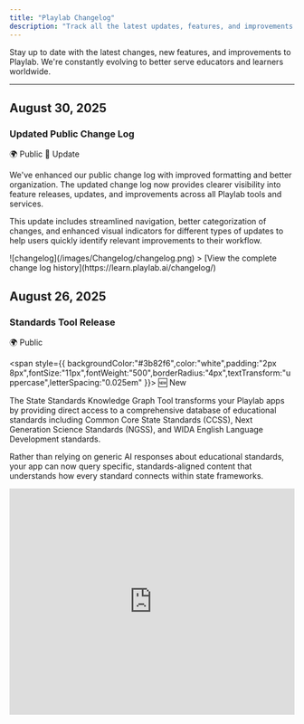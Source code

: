 ```yaml
---
title: "Playlab Changelog"
description: "Track all the latest updates, features, and improvements to Playlab"
---
```


Stay up to date with the latest changes, new features, and improvements to Playlab. We're constantly evolving to better serve educators and learners worldwide.

---
## August 30, 2025

### Updated Public Change Log

<div style={{ display:"inline-flex",gap:"6px",marginBottom:"12px",flexWrap:"wrap" }}>
<span style={{ backgroundColor:"#10b981",color:"white",padding:"2px 8px",fontSize:"11px",fontWeight:"500",borderRadius:"4px",textTransform:"uppercase",letterSpacing:"0.025em" }}>
🌍 Public
</span>
<span style={{ backgroundColor:"#f59e0b",color:"white",padding:"2px 8px",fontSize:"11px",fontWeight:"500",borderRadius:"4px",textTransform:"uppercase",letterSpacing:"0.025em" }}>
🔄 Update
</span>
</div>

We've enhanced our public change log with improved formatting and better organization. The updated change log now provides clearer visibility into feature releases, updates, and improvements across all Playlab tools and services.

This update includes streamlined navigation, better categorization of changes, and enhanced visual indicators for different types of updates to help users quickly identify relevant improvements to their workflow.

<Frame>
  ![changelog](/images/Changelog/changelog.png)
</Frame>
> [View the complete change log history](https://learn.playlab.ai/changelog/)

## August 26, 2025

### Standards Tool Release

<div style={{ display:"inline-flex",gap:"6px",marginBottom:"12px",flexWrap:"wrap" }}>
<span style={{ backgroundColor:"#10b981",color:"white",padding:"2px 8px",fontSize:"11px",fontWeight:"500",borderRadius:"4px",textTransform:"uppercase",letterSpacing:"0.025em" }}>
🌍 Public

</span>

<span style={{ backgroundColor:"#3b82f6",color:"white",padding:"2px 8px",fontSize:"11px",fontWeight:"500",borderRadius:"4px",textTransform:"uppercase",letterSpacing:"0.025em" }}>
🆕 New

</span>

</div>

The State Standards Knowledge Graph Tool transforms your Playlab apps by providing direct access to a comprehensive database of educational standards including Common Core State Standards (CCSS), Next Generation Science Standards (NGSS), and WIDA English Language Development standards.

Rather than relying on generic AI responses about educational standards, your app can now query specific, standards-aligned content that understands how every standard connects within state frameworks.

<iframe src="https://www.loom.com/embed/f417dc227e054c0bb5c3d525400b3296?sid=6c8afce3-573a-42c3-9b63-9d6fe27aeb09" width="100%" height="400" frameBorder="0" allowFullScreen />

> [Learn more about how to better leverage Standards by using the new Standard MCP Tools](https://learn.playlab.ai/features/MCP%20Standards/)

### IM Knowledge Graph Tool Update

<div style={{ display:"inline-flex",gap:"6px",marginBottom:"12px",flexWrap:"wrap" }}>
<span style={{ backgroundColor:"#10b981",color:"white",padding:"2px 8px",fontSize:"11px",fontWeight:"500",borderRadius:"4px",textTransform:"uppercase",letterSpacing:"0.025em" }}>
🌍 Public

</span>

<span style={{ backgroundColor:"#f59e0b",color:"white",padding:"2px 8px",fontSize:"11px",fontWeight:"500",borderRadius:"4px",textTransform:"uppercase",letterSpacing:"0.025em" }}>
🔄 Update

</span>

</div>

The Illustrative Mathematics Knowledge Graph tool has been updated to be more reliable, especially when fetching cooldowns for lessons, and is now available to all users.

> [Learn more about the IM Knowledge Graph Tool](https://learn.playlab.ai/features/MCP%20IMKG/)

---

## August 24, 2025

### Organization-Level References

<div style={{ display:"inline-flex",gap:"6px",marginBottom:"12px",flexWrap:"wrap" }}>
<span style={{ backgroundColor:"#7c3aed",color:"white",padding:"2px 8px",fontSize:"11px",fontWeight:"500",borderRadius:"4px",textTransform:"uppercase",letterSpacing:"0.025em" }}>
🏢 Enterprise

</span>

<span style={{ backgroundColor:"#3b82f6",color:"white",padding:"2px 8px",fontSize:"11px",fontWeight:"500",borderRadius:"4px",textTransform:"uppercase",letterSpacing:"0.025em" }}>
🆕 New

</span>

</div>

Organization-level references are now live. Similar to current workspace-level references, users can upload a reference via the reference library by selecting the Organization name. The reference will be immediately made available to all apps in that organization.

<Frame>
  <iframe src="https://drive.google.com/file/d/16PLS0VYYngHJ72CJ5Lt0pYypOK0xCyfY/preview" frameborder="0" webkitallowfullscreen mozallowfullscreen allowfullscreen style={{ width:"100%",height:"400px" }} />

  How to leverage Organizational References
</Frame>

> [Learn more about Organizational References](https://learn.playlab.ai/features/Organizational%20References)

---

## August 23, 2025

### Blog Link Addition

<div style={{ display:"inline-flex",gap:"6px",marginBottom:"12px",flexWrap:"wrap" }}>
<span style={{ backgroundColor:"#10b981",color:"white",padding:"2px 8px",fontSize:"11px",fontWeight:"500",borderRadius:"4px",textTransform:"uppercase",letterSpacing:"0.025em" }}>
🌍 Public

</span>

<span style={{ backgroundColor:"#3b82f6",color:"white",padding:"2px 8px",fontSize:"11px",fontWeight:"500",borderRadius:"4px",textTransform:"uppercase",letterSpacing:"0.025em" }}>
🆕 New

</span>

</div>

Added a link to the Playlab Blog in the desktop top navigation for easier access to company updates and resources.

<Frame>
  ![](/images/Changelog/blogbutton.png)
</Frame>

<Frame>
  
</Frame>

---

## August 22, 2025

### Canvas LTI Integration Improvements

<div style={{ display:"inline-flex",gap:"6px",marginBottom:"12px",flexWrap:"wrap" }}>
<span style={{ backgroundColor:"#7c3aed",color:"white",padding:"2px 8px",fontSize:"11px",fontWeight:"500",borderRadius:"4px",textTransform:"uppercase",letterSpacing:"0.025em" }}>
🏢 Enterprise

</span>

<span style={{ backgroundColor:"#f59e0b",color:"white",padding:"2px 8px",fontSize:"11px",fontWeight:"500",borderRadius:"4px",textTransform:"uppercase",letterSpacing:"0.025em" }}>
🔄 Update

</span>

</div>

Updated Canvas-provisioned users to land on their organization's apps page by default. Additionally, Canvas-provisioned users are now unable to create workspaces or apps by default, per institutional requirements.

### Moderation System Enhancement

<div style={{ display:"inline-flex",gap:"6px",marginBottom:"12px",flexWrap:"wrap" }}>
<span style={{ backgroundColor:"#10b981",color:"white",padding:"2px 8px",fontSize:"11px",fontWeight:"500",borderRadius:"4px",textTransform:"uppercase",letterSpacing:"0.025em" }}>
🌍 Public

</span>

<span style={{ backgroundColor:"#f59e0b",color:"white",padding:"2px 8px",fontSize:"11px",fontWeight:"500",borderRadius:"4px",textTransform:"uppercase",letterSpacing:"0.025em" }}>
🔄 Update

</span>

</div>

Switched the moderation system to use a custom Llama-4 Scout model based on analysis of weeks of usage data for improved accuracy and performance.

### Google Drive Export Tool Improvements

<div style={{ display:"inline-flex",gap:"6px",marginBottom:"12px",flexWrap:"wrap" }}>
<span style={{ backgroundColor:"#10b981",color:"white",padding:"2px 8px",fontSize:"11px",fontWeight:"500",borderRadius:"4px",textTransform:"uppercase",letterSpacing:"0.025em" }}>
🌍 Public

</span>

<span style={{ backgroundColor:"#f59e0b",color:"white",padding:"2px 8px",fontSize:"11px",fontWeight:"500",borderRadius:"4px",textTransform:"uppercase",letterSpacing:"0.025em" }}>
🔄 Update

</span>

</div>

Made various improvements to the Google Drive export tool in preparation for public release, including major UX enhancements.

> [Export to Google Drive demo app](https://placeholder-demo-link.com)

---

## August 21, 2025

### Move Apps to Workspace Feature

<div style={{ display:"inline-flex",gap:"6px",marginBottom:"12px",flexWrap:"wrap" }}>
<span style={{ backgroundColor:"#10b981",color:"white",padding:"2px 8px",fontSize:"11px",fontWeight:"500",borderRadius:"4px",textTransform:"uppercase",letterSpacing:"0.025em" }}>
🌍 Public

</span>

<span style={{ backgroundColor:"#3b82f6",color:"white",padding:"2px 8px",fontSize:"11px",fontWeight:"500",borderRadius:"4px",textTransform:"uppercase",letterSpacing:"0.025em" }}>
🆕 New

</span>

</div>

Moving apps to workspace allows you to transfer apps you’ve created from one workspace to another within your organization. This feature helps you reorganize your projects without the need to remix or duplicate apps when your workspace needs change.
This is particularly useful when you initially create an app in one workspace but later decide it would be better suited in a different workspace, or when you need to transfer personal projects to team workspaces.

<iframe src="https://www.loom.com/embed/171a27ee360842d7a25ae75bc021395a?sid=4ef5361e-2417-4536-99c3-e8c0ea8ce891" width="100%" height="400" frameBorder="0" allowFullScreen />

> [Learn how to move apps to different workspaces](https://learn.playlab.ai/features/Move%20Apps%20to%20Workspace)

---

## August 20, 2025

### MCP RAG Tools Release

<div style={{ display:"inline-flex",gap:"6px",marginBottom:"12px",flexWrap:"wrap" }}>
<span style={{ backgroundColor:"#10b981",color:"white",padding:"2px 8px",fontSize:"11px",fontWeight:"500",borderRadius:"4px",textTransform:"uppercase",letterSpacing:"0.025em" }}>
🌍 Public

</span>

<span style={{ backgroundColor:"#3b82f6",color:"white",padding:"2px 8px",fontSize:"11px",fontWeight:"500",borderRadius:"4px",textTransform:"uppercase",letterSpacing:"0.025em" }}>
🆕 New

</span>

</div>

The MCP RAG tool is now available to everybody to use. The Reference Search Tool transforms how your Playlab apps access and utilize uploaded reference materials. Instead of relying on the traditional reference system that finds only the 10 most similar snippets, this MCP-powered tool provides intelligent search capabilities that can navigate through your documents like an expert would, finding specific information with greater precision and context awareness.
Think of it like having a knowledgeable research assistant who knows exactly where to look in your filing cabinet. Rather than randomly pulling out the first 10 files that seem related, this tool can systematically search through your organized materials until it finds exactly what’s needed for the conversation.

<iframe src="https://www.loom.com/embed/55b26f97f2304792ade4cd55fc6639f1?sid=6c8afce3-573a-42c3-9b63-9d6fe27aeb09" width="100%" height="400" frameBorder="0" allowFullScreen />

> [Learn how to use the MCP Referencing Tools](https://learn.playlab.ai/features/MCP%20RAG)

---

## August 19, 2025

### IM MCP Knowledge Graph Tool Updates

<div style={{ display:"inline-flex",gap:"6px",marginBottom:"12px",flexWrap:"wrap" }}>
<span style={{ backgroundColor:"#10b981",color:"white",padding:"2px 8px",fontSize:"11px",fontWeight:"500",borderRadius:"4px",textTransform:"uppercase",letterSpacing:"0.025em" }}>
🌍 Public

</span>

<span style={{ backgroundColor:"#f59e0b",color:"white",padding:"2px 8px",fontSize:"11px",fontWeight:"500",borderRadius:"4px",textTransform:"uppercase",letterSpacing:"0.025em" }}>
🔄 Update

</span>

</div>

Updated the IM MCP Knowledge Graph tool to support additional operations including "get_dependent_units," "get_prerequisites_for_unit," "get_activities_by_routine_and_grade," and "get_standards_for_content." The update also resolves issues with LLM tool argument parsing errors.

---

## August 18, 2025

### Google Drive Integration Features

<div style={{ display:"inline-flex",gap:"6px",marginBottom:"12px",flexWrap:"wrap" }}>
<span style={{ backgroundColor:"#10b981",color:"white",padding:"2px 8px",fontSize:"11px",fontWeight:"500",borderRadius:"4px",textTransform:"uppercase",letterSpacing:"0.025em" }}>
🌍 Public

</span>

<span style={{ backgroundColor:"#3b82f6",color:"white",padding:"2px 8px",fontSize:"11px",fontWeight:"500",borderRadius:"4px",textTransform:"uppercase",letterSpacing:"0.025em" }}>
🆕 New

</span>

</div>

Released Account Connections screen where users can connect external systems such as Google accounts for Google Drive access.

<Frame>
  ![](/images/Changelog/googledriveexport.png)
</Frame>

---

## August 17, 2025

### Additional AI Models

<div style={{ display:"inline-flex",gap:"6px",marginBottom:"12px",flexWrap:"wrap" }}>
<span style={{ backgroundColor:"#10b981",color:"white",padding:"2px 8px",fontSize:"11px",fontWeight:"500",borderRadius:"4px",textTransform:"uppercase",letterSpacing:"0.025em" }}>
🌍 Public

</span>

<span style={{ backgroundColor:"#3b82f6",color:"white",padding:"2px 8px",fontSize:"11px",fontWeight:"500",borderRadius:"4px",textTransform:"uppercase",letterSpacing:"0.025em" }}>
🆕 New

</span>

</div>

The following new open weight LLMs are now available to all users. Playlab is committed to allowing users to increasingly have access to open weight models.

<Card title="New Open Weight Models">
  - **Kimi K2** by Moonshot AI
  - **gpt-oss-120b** (OpenAI's new large open weight model)
  - **gpt-oss-20b** (OpenAI's new medium sized open weight model)
</Card>

### Tool Calling UI Improvements

<div style={{ display:"inline-flex",gap:"6px",marginBottom:"12px",flexWrap:"wrap" }}>
<span style={{ backgroundColor:"#10b981",color:"white",padding:"2px 8px",fontSize:"11px",fontWeight:"500",borderRadius:"4px",textTransform:"uppercase",letterSpacing:"0.025em" }}>
🌍 Public

</span>

<span style={{ backgroundColor:"#f59e0b",color:"white",padding:"2px 8px",fontSize:"11px",fontWeight:"500",borderRadius:"4px",textTransform:"uppercase",letterSpacing:"0.025em" }}>
🔄 Update

</span>

</div>

Improved tool calling UI that no longer displays excessive text for Google Drive exports. LLMs now have additional chances to respond or call another tool after initial tool calls, allowing for more complex tool call chains and better error recovery.

---

## August 16, 2025

### Checkbox Starter Inputs

<div style={{ display:"inline-flex",gap:"6px",marginBottom:"12px",flexWrap:"wrap" }}>
<span style={{ backgroundColor:"#10b981",color:"white",padding:"2px 8px",fontSize:"11px",fontWeight:"500",borderRadius:"4px",textTransform:"uppercase",letterSpacing:"0.025em" }}>
🌍 Public

</span>

<span style={{ backgroundColor:"#3b82f6",color:"white",padding:"2px 8px",fontSize:"11px",fontWeight:"500",borderRadius:"4px",textTransform:"uppercase",letterSpacing:"0.025em" }}>
🆕 New

</span>

</div>

Checkbox starter inputs are now available, expanding the range of input types available for app builders.

<Frame>
  ![](/images/Changelog/checkbox.png)
</Frame>

---

## August 15, 2025

### 2D Math Visualization Tool

<div style={{ display:"inline-flex",gap:"6px",marginBottom:"12px",flexWrap:"wrap" }}>
<span style={{ backgroundColor:"#10b981",color:"white",padding:"2px 8px",fontSize:"11px",fontWeight:"500",borderRadius:"4px",textTransform:"uppercase",letterSpacing:"0.025em" }}>
🌍 Public

</span>

<span style={{ backgroundColor:"#3b82f6",color:"white",padding:"2px 8px",fontSize:"11px",fontWeight:"500",borderRadius:"4px",textTransform:"uppercase",letterSpacing:"0.025em" }}>
🆕 New

</span>

</div>

Released a new math visualization tool for plotting points on a 2D plane, enhancing mathematical learning capabilities.

<Frame>
  ![](/images/Changelog/2dcoordinate.png)

  ![](/images/Changelog/2dcoordinateoutput.png)
</Frame>

### Increased Starter Input Limits

<div style={{ display:"inline-flex",gap:"6px",marginBottom:"12px",flexWrap:"wrap" }}>
<span style={{ backgroundColor:"#10b981",color:"white",padding:"2px 8px",fontSize:"11px",fontWeight:"500",borderRadius:"4px",textTransform:"uppercase",letterSpacing:"0.025em" }}>
🌍 Public

</span>

<span style={{ backgroundColor:"#f59e0b",color:"white",padding:"2px 8px",fontSize:"11px",fontWeight:"500",borderRadius:"4px",textTransform:"uppercase",letterSpacing:"0.025em" }}>
🔄 Update

</span>

</div>

Increased the maximum number of starter inputs per app from 10 to 50, and input labels from 100 to 250 characters to meet real-world usage needs.

### Canvas LTI Implementation

<div style={{ display:"inline-flex",gap:"6px",marginBottom:"12px",flexWrap:"wrap" }}>
<span style={{ backgroundColor:"#7c3aed",color:"white",padding:"2px 8px",fontSize:"11px",fontWeight:"500",borderRadius:"4px",textTransform:"uppercase",letterSpacing:"0.025em" }}>
🏢 Enterprise

</span>

<span style={{ backgroundColor:"#3b82f6",color:"white",padding:"2px 8px",fontSize:"11px",fontWeight:"500",borderRadius:"4px",textTransform:"uppercase",letterSpacing:"0.025em" }}>
🆕 New

</span>

</div>

Implemented Canvas LTI for authentication and provisioning via Rosterstream, with ongoing refinement of permissions and roles assignment.

### GPT 4.1 Tools Support

<div style={{ display:"inline-flex",gap:"6px",marginBottom:"12px",flexWrap:"wrap" }}>
<span style={{ backgroundColor:"#10b981",color:"white",padding:"2px 8px",fontSize:"11px",fontWeight:"500",borderRadius:"4px",textTransform:"uppercase",letterSpacing:"0.025em" }}>
🌍 Public

</span>

<span style={{ backgroundColor:"#f59e0b",color:"white",padding:"2px 8px",fontSize:"11px",fontWeight:"500",borderRadius:"4px",textTransform:"uppercase",letterSpacing:"0.025em" }}>
🔄 Update

</span>

</div>

Updated builder UI to indicate that new GPT 4.1 models support tools functionality.

---

## July 15, 2025

### Major Model Updates

<div style={{ display:"inline-flex",gap:"6px",marginBottom:"12px",flexWrap:"wrap" }}>
<span style={{ backgroundColor:"#10b981",color:"white",padding:"2px 8px",fontSize:"11px",fontWeight:"500",borderRadius:"4px",textTransform:"uppercase",letterSpacing:"0.025em" }}>
🌍 Public

</span>

<span style={{ backgroundColor:"#f59e0b",color:"white",padding:"2px 8px",fontSize:"11px",fontWeight:"500",borderRadius:"4px",textTransform:"uppercase",letterSpacing:"0.025em" }}>
🔄 Update

</span>

</div>

### Model Updates

We're excited to share some updates to our available large language models:

- The default model for new apps is now **Claude Sonnet 4**.
- **GPT-4o** has been updated to the latest version of the model (from the August 2024 version to the **November 2024** version).
  - All apps previously using GPT-4o August will automatically transition to the improved GPT-4o November.
- Claude Sonnet 3.7 Reasoning has been updated to **Claude Sonnet 4 Reasoning.**
  - All apps previously using Sonnet 3.7 Reasoning will automatically transition to the improved Sonnet 4 Reasoning.
- Gemini 2.0 Flash has been updated to **Gemini 2.5 Flash.**
  - All apps previously using Gemini 2.0 Flash will automatically transition to the improved Gemini 2.5 Flash.
- 🆕 Added **Gemini 2.5 Pro.**
- 🆕 Added **GPT 4.1.**
- 🆕 Added **GPT 4.1 Nano.**

These updates are designed to elevate your experience and keep your projects running smoothly with the latest AI advancements.

---

## June 27, 2025

### Model Context Protocol (MCP) - Introducing Tools\!

<div style={{ display:"inline-flex",gap:"6px",marginBottom:"12px",flexWrap:"wrap" }}>
<span style={{ backgroundColor:"#10b981",color:"white",padding:"2px 8px",fontSize:"11px",fontWeight:"500",borderRadius:"4px",textTransform:"uppercase",letterSpacing:"0.025em" }}>
🌍 Public

</span>

<span style={{ backgroundColor:"#3b82f6",color:"white",padding:"2px 8px",fontSize:"11px",fontWeight:"500",borderRadius:"4px",textTransform:"uppercase",letterSpacing:"0.025em" }}>
🆕 New

</span>

</div>

Transform your apps with precise, reliable tools that deliver consistent educational results. New MCP Tools include the Chart Generator Tool for creating bar, line, pie, doughnut, radar, and polar area charts, the Number Line Generator Tool for generating number lines with specified ranges and marked numbers, the Right Triangle Diagram Tool for creating precise right triangle diagrams with exact sides and angles, and the Cylinder Diagram Tool for generating clean 3D cylinder diagrams.

To get started, click the Tools icon in the Playlab builder, select your desired MCP Tools, and customize your app prompts accordingly.

<Frame>
  <iframe src="https://www.loom.com/embed/8fbfb3127a18448181d5eff6465ec809?sid=9d96870e-1eb3-4f8d-b95c-382986fcf74d" frameBorder="0" webkitAllowFullScreen mozAllowFullScreen allowFullScreen style={{ width:"100%",height:"400px" }} />
</Frame>

> [Learn more about MCP Tools](https://learn.playlab.ai/features/MCP%20tools)

---

## June 9, 2025

### Multi-app Remixing

<div style={{ display:"inline-flex",gap:"6px",marginBottom:"12px",flexWrap:"wrap" }}>
<span style={{ backgroundColor:"#10b981",color:"white",padding:"2px 8px",fontSize:"11px",fontWeight:"500",borderRadius:"4px",textTransform:"uppercase",letterSpacing:"0.025em" }}>
🌍 Public

</span>

<span style={{ backgroundColor:"#3b82f6",color:"white",padding:"2px 8px",fontSize:"11px",fontWeight:"500",borderRadius:"4px",textTransform:"uppercase",letterSpacing:"0.025em" }}>
🆕 New

</span>

</div>

Streamline your workflow with the ability to remix up to 10 Playlab apps simultaneously into your workspace. This batch remixing feature saves time when experimenting or building upon multiple apps.

<Frame>
  <img
    height="400"
    src="/images/remixing multiple apps.gif"
    className="border border-gray-300 rounded-md shadow-sm"
  />
</Frame>

> [Learn how to Remix Multiple Apps](https://learn.playlab.ai/features/Remixing%20multiple%20apps)

---

## June 3, 2025

### Model Updates

<div style={{ display:"inline-flex",gap:"6px",marginBottom:"12px",flexWrap:"wrap" }}>
<span style={{ backgroundColor:"#10b981",color:"white",padding:"2px 8px",fontSize:"11px",fontWeight:"500",borderRadius:"4px",textTransform:"uppercase",letterSpacing:"0.025em" }}>
🌍 Public

</span>

<span style={{ backgroundColor:"#f59e0b",color:"white",padding:"2px 8px",fontSize:"11px",fontWeight:"500",borderRadius:"4px",textTransform:"uppercase",letterSpacing:"0.025em" }}>
🔄 Update

</span>

</div>

Deepseek model is now available, allowing you to benefit from this efficient open-source model. Claude Haiku 3.5 has returned and is perfect for concise and impactful text generation. Sonnet 3.5 has been upgraded to 3.7 with automatic transition for existing apps.

---

## April 8, 2025

### New Models

<div style={{ display:"inline-flex",gap:"6px",marginBottom:"12px",flexWrap:"wrap" }}>
<span style={{ backgroundColor:"#10b981",color:"white",padding:"2px 8px",fontSize:"11px",fontWeight:"500",borderRadius:"4px",textTransform:"uppercase",letterSpacing:"0.025em" }}>
🌍 Public

</span>

<span style={{ backgroundColor:"#3b82f6",color:"white",padding:"2px 8px",fontSize:"11px",fontWeight:"500",borderRadius:"4px",textTransform:"uppercase",letterSpacing:"0.025em" }}>
🆕 New

</span>

</div>

Llama 4 Maverick open-weight model is now available. OpenAI o1 has been updated to o3 Mini for improved performance across most benchmarks.

<Frame>
  ![](/images/Changelog/llama4.png)
</Frame>

---

## March 13, 2025

### Richer Starter Inputs

<div style={{ display:"inline-flex",gap:"6px",marginBottom:"12px",flexWrap:"wrap" }}>
<span style={{ backgroundColor:"#10b981",color:"white",padding:"2px 8px",fontSize:"11px",fontWeight:"500",borderRadius:"4px",textTransform:"uppercase",letterSpacing:"0.025em" }}>
🌍 Public

</span>

<span style={{ backgroundColor:"#f59e0b",color:"white",padding:"2px 8px",fontSize:"11px",fontWeight:"500",borderRadius:"4px",textTransform:"uppercase",letterSpacing:"0.025em" }}>
🔄 Update

</span>

</div>

Enhance user interaction with expanded input types including short text and long text inputs, dropdown selections, file uploads, required/optional input settings, and easy reordering of inputs.

<Frame>
  ![](/images/Changelog/starterinputsuser.png)
</Frame>

> | [Learn about Richer Starter Inputs](https://learn.playlab.ai/features/Richer%20Starter%20Inputs)

---

## February 28, 2025

### Expanded Model Library

<div style={{ display:"inline-flex",gap:"6px",marginBottom:"12px",flexWrap:"wrap" }}>
<span style={{ backgroundColor:"#10b981",color:"white",padding:"2px 8px",fontSize:"11px",fontWeight:"500",borderRadius:"4px",textTransform:"uppercase",letterSpacing:"0.025em" }}>
🌍 Public

</span>

<span style={{ backgroundColor:"#3b82f6",color:"white",padding:"2px 8px",fontSize:"11px",fontWeight:"500",borderRadius:"4px",textTransform:"uppercase",letterSpacing:"0.025em" }}>
🆕 New

</span>

</div>

New models available include Claude 3.7 Sonnet (standard and extended reasoning modes), Gemini 2 Flash, LearnLM (experimental), Llama 3.3 70B Instruct, and o1. A total of 9 different AI models are now available in Playlab.

Model deprecations include Claude 3.5 Haiku (defaults to Claude 3.5 Sonnet), GPT 4o Mini (defaults to GPT 4o), and Mistral Large (defaults to GPT 4o).

> [Selecting an LLM Model Guide](https://learn.playlab.ai/features/Selecting%20an%20LLM)

---

## February 14, 2025

### Organizing Workspaces

<div style={{ display:"inline-flex",gap:"6px",marginBottom:"12px",flexWrap:"wrap" }}>
<span style={{ backgroundColor:"#7c3aed",color:"white",padding:"2px 8px",fontSize:"11px",fontWeight:"500",borderRadius:"4px",textTransform:"uppercase",letterSpacing:"0.025em" }}>
🏢 Enterprise

</span>

<span style={{ backgroundColor:"#3b82f6",color:"white",padding:"2px 8px",fontSize:"11px",fontWeight:"500",borderRadius:"4px",textTransform:"uppercase",letterSpacing:"0.025em" }}>
🆕 New

</span>

</div>

**Organizing Workspaces**

You can now better organize and distinguish between apps in your workspaces based on their development status. This feature allows you to sort apps by different statuses, making it easier to identify which apps are ready for use, in progress, or need review.

Better organize your apps with development status tracking. App statuses include Playing (default for new apps in prototype stage), Experimenting (for prototypes ready for testing), In Review (apps awaiting administrator review), and Ready to Use (tested, reviewed, and production-ready apps).

Filter apps by status to streamline your workspace and focus on specific development stages.

<Frame>
  ![](/images/Changelog/organizingworkspaces.png)
</Frame>

> [Organizing Workspaces Guide](https://learn.playlab.ai/features//features/Organizing%20Workspaces)

---

## December 3, 2024

### Enhanced Organization Management

<div style={{ display:"inline-flex",gap:"6px",marginBottom:"12px",flexWrap:"wrap" }}>
<span style={{ backgroundColor:"#7c3aed",color:"white",padding:"2px 8px",fontSize:"11px",fontWeight:"500",borderRadius:"4px",textTransform:"uppercase",letterSpacing:"0.025em" }}>
🏢 Enterprise

</span>

<span style={{ backgroundColor:"#f59e0b",color:"white",padding:"2px 8px",fontSize:"11px",fontWeight:"500",borderRadius:"4px",textTransform:"uppercase",letterSpacing:"0.025em" }}>
🔄 Update

</span>

</div>

The new "Workspace Only" Role serves as the default organization role for new members. Members with this role only see workspaces they're explicitly added to, cannot access the organization-wide Apps page, and benefit from improved member filtering by role.

Publishing controls have been updated so only Admin, Creator, and Explorer roles can publish organization-wide or publicly, while Workspace Only members can only publish within their assigned workspaces.

---

## November 20, 2024

### Community App Discovery

<div style={{ display:"inline-flex",gap:"6px",marginBottom:"12px",flexWrap:"wrap" }}>
<span style={{ backgroundColor:"#10b981",color:"white",padding:"2px 8px",fontSize:"11px",fontWeight:"500",borderRadius:"4px",textTransform:"uppercase",letterSpacing:"0.025em" }}>
🌍 Public

</span>

<span style={{ backgroundColor:"#3b82f6",color:"white",padding:"2px 8px",fontSize:"11px",fontWeight:"500",borderRadius:"4px",textTransform:"uppercase",letterSpacing:"0.025em" }}>
🆕 New

</span>

</div>

Search and discover community apps on the Explore page to find inspiration and resources from fellow educators.

<Frame>
  ![](/images/Changelog/explore.png)
</Frame>

> [Explore page](https://www.playlab.ai/explore)

---

## November 18, 2024

### Quick App & Conversation Sharing

<div style={{ display:"inline-flex",gap:"6px",marginBottom:"12px",flexWrap:"wrap" }}>
<span style={{ backgroundColor:"#10b981",color:"white",padding:"2px 8px",fontSize:"11px",fontWeight:"500",borderRadius:"4px",textTransform:"uppercase",letterSpacing:"0.025em" }}>
🌍 Public

</span>

<span style={{ backgroundColor:"#3b82f6",color:"white",padding:"2px 8px",fontSize:"11px",fontWeight:"500",borderRadius:"4px",textTransform:"uppercase",letterSpacing:"0.025em" }}>
🆕 New

</span>

</div>

Instantly generate shareable links for your apps or specific conversations. This feature is perfect for collaborating with colleagues or sharing work with students.

<Frame>
  ![](/images/Changelog/shareconvo.png)
</Frame>

---

## November 14, 2024

### Improved Model Selection

<div style={{ display:"inline-flex",gap:"6px",marginBottom:"12px",flexWrap:"wrap" }}>
<span style={{ backgroundColor:"#10b981",color:"white",padding:"2px 8px",fontSize:"11px",fontWeight:"500",borderRadius:"4px",textTransform:"uppercase",letterSpacing:"0.025em" }}>
🌍 Public

</span>

<span style={{ backgroundColor:"#f59e0b",color:"white",padding:"2px 8px",fontSize:"11px",fontWeight:"500",borderRadius:"4px",textTransform:"uppercase",letterSpacing:"0.025em" }}>
🔄 Update

</span>

</div>

Model descriptions now appear when selecting LLMs to help choose the best fit for your use case.

<Frame>
  ![](/images/Changelog/modeldescription.png)
</Frame>

Enhanced conversation filtering with date range options is also available.

<Frame>
  ![](/images/Changelog/daterange.png)
</Frame>

---

## November 12, 2024

### Claude Model Updates

<div style={{ display:"inline-flex",gap:"6px",marginBottom:"12px",flexWrap:"wrap" }}>
<span style={{ backgroundColor:"#10b981",color:"white",padding:"2px 8px",fontSize:"11px",fontWeight:"500",borderRadius:"4px",textTransform:"uppercase",letterSpacing:"0.025em" }}>
🌍 Public

</span>

<span style={{ backgroundColor:"#f59e0b",color:"white",padding:"2px 8px",fontSize:"11px",fontWeight:"500",borderRadius:"4px",textTransform:"uppercase",letterSpacing:"0.025em" }}>
🔄 Update

</span>

</div>

Updated to the newest Claude 3.5 Sonnet and Claude 3.5 Haiku. Removed older, less-used models (Mistral Small, Medium), with apps using deprecated models automatically transitioning to GPT-4o.

---

## November 1, 2024

### Enhanced Organization Navigation

<div style={{ display:"inline-flex",gap:"6px",marginBottom:"12px",flexWrap:"wrap" }}>
<span style={{ backgroundColor:"#7c3aed",color:"white",padding:"2px 8px",fontSize:"11px",fontWeight:"500",borderRadius:"4px",textTransform:"uppercase",letterSpacing:"0.025em" }}>
🏢 Enterprise

</span>

<span style={{ backgroundColor:"#f59e0b",color:"white",padding:"2px 8px",fontSize:"11px",fontWeight:"500",borderRadius:"4px",textTransform:"uppercase",letterSpacing:"0.025em" }}>
🔄 Update

</span>

</div>

Organization workspaces now display in an improved tile format, making it easier for larger organizations to organize and manage their work.

<Frame>
  ![](/images/Changelog/orgworkspaces.png)
</Frame>

---

## October 25, 2024

### Smarter Reference Usage

<div style={{ display:"inline-flex",gap:"6px",marginBottom:"12px",flexWrap:"wrap" }}>
<span style={{ backgroundColor:"#10b981",color:"white",padding:"2px 8px",fontSize:"11px",fontWeight:"500",borderRadius:"4px",textTransform:"uppercase",letterSpacing:"0.025em" }}>
🌍 Public

</span>

<span style={{ backgroundColor:"#f59e0b",color:"white",padding:"2px 8px",fontSize:"11px",fontWeight:"500",borderRadius:"4px",textTransform:"uppercase",letterSpacing:"0.025em" }}>
🔄 Update

</span>

</div>

The improved reference system now better understands conversation flow and pulls more relevant reference material when needed.

---

## October 22, 2024

### Mobile-Friendly Updates

<div style={{ display:"inline-flex",gap:"6px",marginBottom:"12px",flexWrap:"wrap" }}>
<span style={{ backgroundColor:"#10b981",color:"white",padding:"2px 8px",fontSize:"11px",fontWeight:"500",borderRadius:"4px",textTransform:"uppercase",letterSpacing:"0.025em" }}>
🌍 Public

</span>

<span style={{ backgroundColor:"#f59e0b",color:"white",padding:"2px 8px",fontSize:"11px",fontWeight:"500",borderRadius:"4px",textTransform:"uppercase",letterSpacing:"0.025em" }}>
🔄 Update

</span>

</div>

Significantly improved mobile experience for navigating and using Playlab apps. Building and activity review mobile support is coming soon.

---

## October 21, 2024

### Community Filtering

<div style={{ display:"inline-flex",gap:"6px",marginBottom:"12px",flexWrap:"wrap" }}>
<span style={{ backgroundColor:"#10b981",color:"white",padding:"2px 8px",fontSize:"11px",fontWeight:"500",borderRadius:"4px",textTransform:"uppercase",letterSpacing:"0.025em" }}>
🌍 Public

</span>

<span style={{ backgroundColor:"#f59e0b",color:"white",padding:"2px 8px",fontSize:"11px",fontWeight:"500",borderRadius:"4px",textTransform:"uppercase",letterSpacing:"0.025em" }}>
🔄 Update

</span>

</div>

For apps shared on the Explore page, you can now filter out community-initiated conversations when reviewing app activity.

<Frame>
  ![](/images/Changelog/communityactivity.png)
</Frame>

---

## October 17, 2024

### Enhanced References Management

<div style={{ display:"inline-flex",gap:"6px",marginBottom:"12px",flexWrap:"wrap" }}>
<span style={{ backgroundColor:"#10b981",color:"white",padding:"2px 8px",fontSize:"11px",fontWeight:"500",borderRadius:"4px",textTransform:"uppercase",letterSpacing:"0.025em" }}>
🌍 Public

</span>

<span style={{ backgroundColor:"#f59e0b",color:"white",padding:"2px 8px",fontSize:"11px",fontWeight:"500",borderRadius:"4px",textTransform:"uppercase",letterSpacing:"0.025em" }}>
🔄 Update

</span>

</div>

- Any reference that is visible to everyone in a workspace will now have the `Shared in this workspace` indicator.
- All new references will be app-level by default, visible to they app they were uploaded to only.
- All used references show in a separate section from the rest of the unused workspace references. The unused workspace references list can be shown or hidden.
- A reference can be selected and unselected only by clicking the circle next to its name.
- Any workspace-level shared references show a confirmation modal before deletion. App-level references do not show a confirmation modal on deletion.
- Remixing an app with app-level references will always duplicate the references.

<Frame>
  ![](/images/Changelog/oldref.png)
</Frame>

---

## October 14, 2024

### Optimized Short References

<div style={{ display:"inline-flex",gap:"6px",marginBottom:"12px",flexWrap:"wrap" }}>
<span style={{ backgroundColor:"#10b981",color:"white",padding:"2px 8px",fontSize:"11px",fontWeight:"500",borderRadius:"4px",textTransform:"uppercase",letterSpacing:"0.025em" }}>
🌍 Public

</span>

<span style={{ backgroundColor:"#f59e0b",color:"white",padding:"2px 8px",fontSize:"11px",fontWeight:"500",borderRadius:"4px",textTransform:"uppercase",letterSpacing:"0.025em" }}>
🔄 Update

</span>

</div>

Improved handling of 1-3 page documents like rubrics and memos for better integration in app responses. Re-upload existing short references to benefit from this improvement.

---

## October 11, 2024

### Global Help Menu

<div style={{ display:"inline-flex",gap:"6px",marginBottom:"12px",flexWrap:"wrap" }}>
<span style={{ backgroundColor:"#10b981",color:"white",padding:"2px 8px",fontSize:"11px",fontWeight:"500",borderRadius:"4px",textTransform:"uppercase",letterSpacing:"0.025em" }}>
🌍 Public

</span>

<span style={{ backgroundColor:"#3b82f6",color:"white",padding:"2px 8px",fontSize:"11px",fontWeight:"500",borderRadius:"4px",textTransform:"uppercase",letterSpacing:"0.025em" }}>
🆕 New

</span>

</div>

Added an easily accessible help menu in the top right of most pages for quick access to guides and Playlab resources.

<Frame>
  ![](/images/Changelog/communityactivity.png)
</Frame>

---

## September 27, 2024

### Reference Transparency

<div style={{ display:"inline-flex",gap:"6px",marginBottom:"12px",flexWrap:"wrap" }}>
<span style={{ backgroundColor:"#10b981",color:"white",padding:"2px 8px",fontSize:"11px",fontWeight:"500",borderRadius:"4px",textTransform:"uppercase",letterSpacing:"0.025em" }}>
🌍 Public

</span>

<span style={{ backgroundColor:"#3b82f6",color:"white",padding:"2px 8px",fontSize:"11px",fontWeight:"500",borderRadius:"4px",textTransform:"uppercase",letterSpacing:"0.025em" }}>
🆕 New

</span>

</div>

See which references influenced your app's responses directly in the builder. View relevance rankings and exact reference excerpts used.

<Frame>
  ![](/images/Changelog/refsnippet.gif)
</Frame>

---

## August 9, 2024

### Rich App Design

<div style={{ display:"inline-flex",gap:"6px",marginBottom:"12px",flexWrap:"wrap" }}>
<span style={{ backgroundColor:"#10b981",color:"white",padding:"2px 8px",fontSize:"11px",fontWeight:"500",borderRadius:"4px",textTransform:"uppercase",letterSpacing:"0.025em" }}>
🌍 Public

</span>

<span style={{ backgroundColor:"#3b82f6",color:"white",padding:"2px 8px",fontSize:"11px",fontWeight:"500",borderRadius:"4px",textTransform:"uppercase",letterSpacing:"0.025em" }}>
🆕 New

</span>

</div>

Use the "Design" view in the builder to include links, images, and videos in your app information, creating richer user experiences.

<Frame>
  ![](/images/Changelog/designtab.png)
</Frame>

---

## July 31, 2024

### Improved Copy/Paste

<div style={{ display:"inline-flex",gap:"6px",marginBottom:"12px",flexWrap:"wrap" }}>
<span style={{ backgroundColor:"#10b981",color:"white",padding:"2px 8px",fontSize:"11px",fontWeight:"500",borderRadius:"4px",textTransform:"uppercase",letterSpacing:"0.025em" }}>
🌍 Public

</span>

<span style={{ backgroundColor:"#f59e0b",color:"white",padding:"2px 8px",fontSize:"11px",fontWeight:"500",borderRadius:"4px",textTransform:"uppercase",letterSpacing:"0.025em" }}>
🔄 Update

</span>

</div>

Enhanced compatibility for copying and pasting conversations to various platforms beyond Google Docs.

---

## July 29, 2024

### Accessibility Improvements

<div style={{ display:"inline-flex",gap:"6px",marginBottom:"12px",flexWrap:"wrap" }}>
<span style={{ backgroundColor:"#10b981",color:"white",padding:"2px 8px",fontSize:"11px",fontWeight:"500",borderRadius:"4px",textTransform:"uppercase",letterSpacing:"0.025em" }}>
🌍 Public

</span>

<span style={{ backgroundColor:"#f59e0b",color:"white",padding:"2px 8px",fontSize:"11px",fontWeight:"500",borderRadius:"4px",textTransform:"uppercase",letterSpacing:"0.025em" }}>
🔄 Update

</span>

</div>

All published apps now achieve 100% Lighthouse Accessibility scores, ensuring compatibility with screen readers and other accessibility tools.

<Frame>
  ![](/images/Changelog/accessibility.png)
</Frame>

---

## July 28, 2024

### Starred Apps

<div style={{ display:"inline-flex",gap:"6px",marginBottom:"12px",flexWrap:"wrap" }}>
<span style={{ backgroundColor:"#10b981",color:"white",padding:"2px 8px",fontSize:"11px",fontWeight:"500",borderRadius:"4px",textTransform:"uppercase",letterSpacing:"0.025em" }}>
🌍 Public

</span>

<span style={{ backgroundColor:"#3b82f6",color:"white",padding:"2px 8px",fontSize:"11px",fontWeight:"500",borderRadius:"4px",textTransform:"uppercase",letterSpacing:"0.025em" }}>
🆕 New

</span>

</div>

Star apps you want easy access to later. View all starred apps on your personal Starred page, sorted by most recently starred.

<Frame>
  ![](/images/Changelog/starred.png)
</Frame>

---

## July 25, 2024

### Richer Launch Views

<div style={{ display:"inline-flex",gap:"6px",marginBottom:"12px",flexWrap:"wrap" }}>
<span style={{ backgroundColor:"#10b981",color:"white",padding:"2px 8px",fontSize:"11px",fontWeight:"500",borderRadius:"4px",textTransform:"uppercase",letterSpacing:"0.025em" }}>
🌍 Public

</span>

<span style={{ backgroundColor:"#f59e0b",color:"white",padding:"2px 8px",fontSize:"11px",fontWeight:"500",borderRadius:"4px",textTransform:"uppercase",letterSpacing:"0.025em" }}>
🔄 Update

</span>

</div>

You can now toggle to “Design” view in the builder to optionally add additional information for users of your app that they’ll see when they launch it. Use this space to tell people about the philosophy behind your app, how your app was built, how to get the most out of your app, and any other ideas you have. More to come to the Design view soon.

<Frame>
  ![](/images/Changelog/designtab2.png)
</Frame>

---

## July 13, 2024

### Image Input Support

<div style={{ display:"inline-flex",gap:"6px",marginBottom:"12px",flexWrap:"wrap" }}>
<span style={{ backgroundColor:"#7c3aed",color:"white",padding:"2px 8px",fontSize:"11px",fontWeight:"500",borderRadius:"4px",textTransform:"uppercase",letterSpacing:"0.025em" }}>
🏢 Enterprise

</span>

<span style={{ backgroundColor:"#3b82f6",color:"white",padding:"2px 8px",fontSize:"11px",fontWeight:"500",borderRadius:"4px",textTransform:"uppercase",letterSpacing:"0.025em" }}>
🆕 New

</span>

</div>

For organizations using GPT-4o or Claude 3.x models, you can now allow users to send images to your apps. Support includes .jpg, .png, .gif, and .webp formats with an increased file size limit to 5MB. Image inputs are off by default and controlled in Builder Settings.

<Frame>
  ![](/images/Changelog/imagetoggle.png)
</Frame>

---

## July 11, 2024

### Updated Community Library

<div style={{ display:"inline-flex",gap:"6px",marginBottom:"12px",flexWrap:"wrap" }}>
<span style={{ backgroundColor:"#10b981",color:"white",padding:"2px 8px",fontSize:"11px",fontWeight:"500",borderRadius:"4px",textTransform:"uppercase",letterSpacing:"0.025em" }}>
🌍 Public

</span>

<span style={{ backgroundColor:"#f59e0b",color:"white",padding:"2px 8px",fontSize:"11px",fontWeight:"500",borderRadius:"4px",textTransform:"uppercase",letterSpacing:"0.025em" }}>
🔄 Update

</span>

</div>

Discover, share, and remix over 350 apps built by educators in our enhanced community library.

<Frame>
  ![](/images/Changelog/newexplore.png)
</Frame>

> [Community library](https://www.playlab.ai/explore)

---

## July 5, 2024

### QR Code Generation

<div style={{ display:"inline-flex",gap:"6px",marginBottom:"12px",flexWrap:"wrap" }}>
<span style={{ backgroundColor:"#10b981",color:"white",padding:"2px 8px",fontSize:"11px",fontWeight:"500",borderRadius:"4px",textTransform:"uppercase",letterSpacing:"0.025em" }}>
🌍 Public

</span>

<span style={{ backgroundColor:"#3b82f6",color:"white",padding:"2px 8px",fontSize:"11px",fontWeight:"500",borderRadius:"4px",textTransform:"uppercase",letterSpacing:"0.025em" }}>
🆕 New

</span>

</div>

Quickly generate QR codes for your apps to easily share with students and colleagues. Find this feature next to existing publish options in the builder.

<Frame>
  ![](/images/Changelog/qrcode.png)
</Frame>

---

## July 3, 2024

### Web Links as References

<div style={{ display:"inline-flex",gap:"6px",marginBottom:"12px",flexWrap:"wrap" }}>
<span style={{ backgroundColor:"#10b981",color:"white",padding:"2px 8px",fontSize:"11px",fontWeight:"500",borderRadius:"4px",textTransform:"uppercase",letterSpacing:"0.025em" }}>
🌍 Public

</span>

<span style={{ backgroundColor:"#3b82f6",color:"white",padding:"2px 8px",fontSize:"11px",fontWeight:"500",borderRadius:"4px",textTransform:"uppercase",letterSpacing:"0.025em" }}>
🆕 New

</span>

</div>

Add webpage links (including Google Docs/Sheets/Slides and PDFs) as references for your apps. Playlab respects website robots.txt rules for responsible web scraping.

<Frame>
  ![](/images/Changelog/linkref.png)
</Frame>

---

## June 28, 2024

### Version History v0

<div style={{ display:"inline-flex",gap:"6px",marginBottom:"12px",flexWrap:"wrap" }}>
<span style={{ backgroundColor:"#10b981",color:"white",padding:"2px 8px",fontSize:"11px",fontWeight:"500",borderRadius:"4px",textTransform:"uppercase",letterSpacing:"0.025em" }}>
🌍 Public

</span>

<span style={{ backgroundColor:"#3b82f6",color:"white",padding:"2px 8px",fontSize:"11px",fontWeight:"500",borderRadius:"4px",textTransform:"uppercase",letterSpacing:"0.025em" }}>
🆕 New

</span>

</div>

Track changes to your apps with version history. Features include automatic saves every 15 minutes, versions saved each time you publish, the ability to compare current version with previously published versions, and location next to the review icon and app title in the editor.

---

## June 20, 2024

### Claude 3.5 Sonnet

<div style={{ display:"inline-flex",gap:"6px",marginBottom:"12px",flexWrap:"wrap" }}>
<span style={{ backgroundColor:"#10b981",color:"white",padding:"2px 8px",fontSize:"11px",fontWeight:"500",borderRadius:"4px",textTransform:"uppercase",letterSpacing:"0.025em" }}>
🌍 Public

</span>

<span style={{ backgroundColor:"#f59e0b",color:"white",padding:"2px 8px",fontSize:"11px",fontWeight:"500",borderRadius:"4px",textTransform:"uppercase",letterSpacing:"0.025em" }}>
🔄 Update

</span>

</div>

Upgraded to Claude 3.5 Sonnet, bringing GPT-4o level capabilities at a more affordable price point.

---

## June 17, 2024

### Better Link Handling

<div style={{ display:"inline-flex",gap:"6px",marginBottom:"12px",flexWrap:"wrap" }}>
<span style={{ backgroundColor:"#10b981",color:"white",padding:"2px 8px",fontSize:"11px",fontWeight:"500",borderRadius:"4px",textTransform:"uppercase",letterSpacing:"0.025em" }}>
🌍 Public

</span>

<span style={{ backgroundColor:"#f59e0b",color:"white",padding:"2px 8px",fontSize:"11px",fontWeight:"500",borderRadius:"4px",textTransform:"uppercase",letterSpacing:"0.025em" }}>
🔄 Update

</span>

</div>

AI-generated links now open in new tabs for seamless conversation continuation. Improved Playlab Assistant UI behavior and clearer error messages for oversized reference files are also included.

---

## June 13, 2024

### App Remixing

<div style={{ display:"inline-flex",gap:"6px",marginBottom:"12px",flexWrap:"wrap" }}>
<span style={{ backgroundColor:"#10b981",color:"white",padding:"2px 8px",fontSize:"11px",fontWeight:"500",borderRadius:"4px",textTransform:"uppercase",letterSpacing:"0.025em" }}>
🌍 Public

</span>

<span style={{ backgroundColor:"#3b82f6",color:"white",padding:"2px 8px",fontSize:"11px",fontWeight:"500",borderRadius:"4px",textTransform:"uppercase",letterSpacing:"0.025em" }}>
🆕 New

</span>

</div>

You can now remix any app you have access to (published publicly or creator access) and duplicate apps within the same workspace.

<Frame>
  ![](/images/Changelog/remix.png)
</Frame>

Features include clear republishing indicators showing last publish date, enhanced review button functionality, and updated published app backgrounds.

<Frame>
  ![](/images/Changelog/republish.png)
</Frame>

The review button from the builder now takes you to activity filtered by that app, like it should’ve all along.

<Frame>
  ![](/images/Changelog/activity.png)
</Frame>

---

## June 4, 2024

### Major Interface Overhaul

<div style={{ display:"inline-flex",gap:"6px",marginBottom:"12px",flexWrap:"wrap" }}>
<span style={{ backgroundColor:"#10b981",color:"white",padding:"2px 8px",fontSize:"11px",fontWeight:"500",borderRadius:"4px",textTransform:"uppercase",letterSpacing:"0.025em" }}>
🌍 Public

</span>

<span style={{ backgroundColor:"#f59e0b",color:"white",padding:"2px 8px",fontSize:"11px",fontWeight:"500",borderRadius:"4px",textTransform:"uppercase",letterSpacing:"0.025em" }}>
🔄 Update

</span>

</div>

Complete redesign of main Playlab pages focusing on streamlined app organization and discovery, better workspace management, and improved navigation between built apps, used apps, and workspaces.

<Frame>
  ![](/images/Changelog/interface.png)
</Frame>

---

## May 21, 2024

### Workspace Renaming & Input Visibility

<div style={{ display:"inline-flex",gap:"6px",marginBottom:"12px",flexWrap:"wrap" }}>
<span style={{ backgroundColor:"#10b981",color:"white",padding:"2px 8px",fontSize:"11px",fontWeight:"500",borderRadius:"4px",textTransform:"uppercase",letterSpacing:"0.025em" }}>
🌍 Public

</span>

<span style={{ backgroundColor:"#8b5cf6",color:"white",padding:"2px 8px",fontSize:"11px",fontWeight:"500",borderRadius:"4px",textTransform:"uppercase",letterSpacing:"0.025em" }}>
✨ New

</span>

</div>

You can now rename workspaces\! Workspace names are required to be unique within a single organization. Additionally, values entered for starter inputs for an app are now visible everywhere a conversation can be reviewed.

<Frame>
  ![](/images/Changelog/renameworkspace.png)
</Frame>

---

## May 19, 2024

### Performance Improvements for Large Organizations

<div style={{ display:"inline-flex",gap:"6px",marginBottom:"12px",flexWrap:"wrap" }}>
<span style={{ backgroundColor:"#10b981",color:"white",padding:"2px 8px",fontSize:"11px",fontWeight:"500",borderRadius:"4px",textTransform:"uppercase",letterSpacing:"0.025em" }}>
🌍 Public

</span>

<span style={{ backgroundColor:"#f59e0b",color:"white",padding:"2px 8px",fontSize:"11px",fontWeight:"500",borderRadius:"4px",textTransform:"uppercase",letterSpacing:"0.025em" }}>
🔄 Update

</span>

</div>

Organization and Workspace member lists are now much faster and include search functionality for groups with thousands of members, making it easier to manage large teams.

---

## May 16, 2024

### GPT-4o Integration & Math Support

<div style={{ display:"inline-flex",gap:"6px",marginBottom:"12px",flexWrap:"wrap" }}>
<span style={{ backgroundColor:"#10b981",color:"white",padding:"2px 8px",fontSize:"11px",fontWeight:"500",borderRadius:"4px",textTransform:"uppercase",letterSpacing:"0.025em" }}>
🌍 Public

</span>

<span style={{ backgroundColor:"#8b5cf6",color:"white",padding:"2px 8px",fontSize:"11px",fontWeight:"500",borderRadius:"4px",textTransform:"uppercase",letterSpacing:"0.025em" }}>
✨ New

</span>

</div>

You can now build with the newest OpenAI model GPT-4o, bringing cutting-edge AI capabilities to your Playlab apps. We've also improved support for complex math formatting, especially from OpenAI models.

---

## May 14, 2024

### AI Building Assistant & Print Support

<div style={{ display:"inline-flex",gap:"6px",marginBottom:"12px",flexWrap:"wrap" }}>
<span style={{ backgroundColor:"#10b981",color:"white",padding:"2px 8px",fontSize:"11px",fontWeight:"500",borderRadius:"4px",textTransform:"uppercase",letterSpacing:"0.025em" }}>
🌍 Public

</span>

<span style={{ backgroundColor:"#8b5cf6",color:"white",padding:"2px 8px",fontSize:"11px",fontWeight:"500",borderRadius:"4px",textTransform:"uppercase",letterSpacing:"0.025em" }}>
✨ New

</span>

</div>

Introducing the AI Building Assistant\! You can now ask Playlab to help you build apps directly in the builder view. This feature includes minor layout improvements to the build experience and will continue to evolve based on your feedback.

<Frame>
  ![](/images/Changelog/assistant.png)
</Frame>

You can also now easily print conversations from the review interface, with PDF export support on most devices.

<Frame>
  ![](/images/Changelog/printconvo.png)
</Frame>

---

## May 9, 2024

### Copy Conversation & Education Features

<div style={{ display:"inline-flex",gap:"6px",marginBottom:"12px",flexWrap:"wrap" }}>
<span style={{ backgroundColor:"#10b981",color:"white",padding:"2px 8px",fontSize:"11px",fontWeight:"500",borderRadius:"4px",textTransform:"uppercase",letterSpacing:"0.025em" }}>
🌍 Public

</span>

<span style={{ backgroundColor:"#8b5cf6",color:"white",padding:"2px 8px",fontSize:"11px",fontWeight:"500",borderRadius:"4px",textTransform:"uppercase",letterSpacing:"0.025em" }}>
✨ New

</span>

</div>

Added a Copy Conversation button at the top of conversation review pages, allowing you to paste conversations into Google Docs or Word with much better formatting than manual copying. Additionally, rostering and SSO support via Google, Clever, and OpenID is now in beta for educational institutions.

## May 1, 2024

### Continue Previous Conversations

<div style={{ display:"inline-flex",gap:"6px",marginBottom:"12px",flexWrap:"wrap" }}>
<span style={{ backgroundColor:"#10b981",color:"white",padding:"2px 8px",fontSize:"11px",fontWeight:"500",borderRadius:"4px",textTransform:"uppercase",letterSpacing:"0.025em" }}>
🌍 Public

</span>

<span style={{ backgroundColor:"#8b5cf6",color:"white",padding:"2px 8px",fontSize:"11px",fontWeight:"500",borderRadius:"4px",textTransform:"uppercase",letterSpacing:"0.025em" }}>
✨ New

</span>

</div>

You can now continue previous conversations you've had with apps directly from the My Conversations page, making it easier to pick up where you left off with your favorite Playlab applications.

<Frame>
  ![](/images/Changelog/continueconvo.png)
</Frame>

## April 15, 2024

### Performance Enhancements

<div style={{ display:"inline-flex",gap:"6px",marginBottom:"12px",flexWrap:"wrap" }}>
<span style={{ backgroundColor:"#10b981",color:"white",padding:"2px 8px",fontSize:"11px",fontWeight:"500",borderRadius:"4px",textTransform:"uppercase",letterSpacing:"0.025em" }}>
🌍 Public

</span>

<span style={{ backgroundColor:"#f59e0b",color:"white",padding:"2px 8px",fontSize:"11px",fontWeight:"500",borderRadius:"4px",textTransform:"uppercase",letterSpacing:"0.025em" }}>
🔄 Update

</span>

</div>

Improved builder and app user experience performance to better support sustained continuous usage as our community grows.

---

## April 11, 2024

### Updated Public Site

<div style={{ display:"inline-flex",gap:"6px",marginBottom:"12px",flexWrap:"wrap" }}>
<span style={{ backgroundColor:"#10b981",color:"white",padding:"2px 8px",fontSize:"11px",fontWeight:"500",borderRadius:"4px",textTransform:"uppercase",letterSpacing:"0.025em" }}>
🌍 Public

</span>

<span style={{ backgroundColor:"#f59e0b",color:"white",padding:"2px 8px",fontSize:"11px",fontWeight:"500",borderRadius:"4px",textTransform:"uppercase",letterSpacing:"0.025em" }}>
🔄 Update

</span>

</div>

Refreshed public website with better explanations of Playlab's mission and acknowledgment of our supporting community.

<Frame>
  ![](/images/Changelog/gtmwebsite.png)
</Frame>

---

## April 6, 2024

### Bug Fixes

<div style={{ display:"inline-flex",gap:"6px",marginBottom:"12px",flexWrap:"wrap" }}>
<span style={{ backgroundColor:"#10b981",color:"white",padding:"2px 8px",fontSize:"11px",fontWeight:"500",borderRadius:"4px",textTransform:"uppercase",letterSpacing:"0.025em" }}>
🌍 Public

</span>

<span style={{ backgroundColor:"#dc2626",color:"white",padding:"2px 8px",fontSize:"11px",fontWeight:"500",borderRadius:"4px",textTransform:"uppercase",letterSpacing:"0.025em" }}>
🐛 Fix

</span>

</div>

Fixed formatting issues with sub-bullets within app instructions.

---

## April 5, 2024

### App Templates

<div style={{ display:"inline-flex",gap:"6px",marginBottom:"12px",flexWrap:"wrap" }}>
<span style={{ backgroundColor:"#10b981",color:"white",padding:"2px 8px",fontSize:"11px",fontWeight:"500",borderRadius:"4px",textTransform:"uppercase",letterSpacing:"0.025em" }}>
🌍 Public

</span>

<span style={{ backgroundColor:"#3b82f6",color:"white",padding:"2px 8px",fontSize:"11px",fontWeight:"500",borderRadius:"4px",textTransform:"uppercase",letterSpacing:"0.025em" }}>
🆕 New

</span>

</div>

New set of app templates to help builders kickstart their projects.

---

## April 3, 2024

### Direct File Upload

<div style={{ display:"inline-flex",gap:"6px",marginBottom:"12px",flexWrap:"wrap" }}>
<span style={{ backgroundColor:"#10b981",color:"white",padding:"2px 8px",fontSize:"11px",fontWeight:"500",borderRadius:"4px",textTransform:"uppercase",letterSpacing:"0.025em" }}>
🌍 Public

</span>

<span style={{ backgroundColor:"#3b82f6",color:"white",padding:"2px 8px",fontSize:"11px",fontWeight:"500",borderRadius:"4px",textTransform:"uppercase",letterSpacing:"0.025em" }}>
🆕 New

</span>

</div>

Upload files directly into app conversations for AI processing. Increased file size limit to 5MB.

---

## April 2, 2024

### Enhanced Explore Page

<div style={{ display:"inline-flex",gap:"6px",marginBottom:"12px",flexWrap:"wrap" }}>
<span style={{ backgroundColor:"#10b981",color:"white",padding:"2px 8px",fontSize:"11px",fontWeight:"500",borderRadius:"4px",textTransform:"uppercase",letterSpacing:"0.025em" }}>
🌍 Public

</span>

<span style={{ backgroundColor:"#f59e0b",color:"white",padding:"2px 8px",fontSize:"11px",fontWeight:"500",borderRadius:"4px",textTransform:"uppercase",letterSpacing:"0.025em" }}>
🔄 Update

</span>

</div>

New explore page with example apps and templates available once logged in.

---

## April 1, 2024

### Conversation Review

<div style={{ display:"inline-flex",gap:"6px",marginBottom:"12px",flexWrap:"wrap" }}>
<span style={{ backgroundColor:"#10b981",color:"white",padding:"2px 8px",fontSize:"11px",fontWeight:"500",borderRadius:"4px",textTransform:"uppercase",letterSpacing:"0.025em" }}>
🌍 Public

</span>

<span style={{ backgroundColor:"#3b82f6",color:"white",padding:"2px 8px",fontSize:"11px",fontWeight:"500",borderRadius:"4px",textTransform:"uppercase",letterSpacing:"0.025em" }}>
🆕 New

</span>

</div>

MVP ability to review past conversations with published apps through "My Conversations."

---

## March 16, 2024

### Mistral Models

<div style={{ display:"inline-flex",gap:"6px",marginBottom:"12px",flexWrap:"wrap" }}>
<span style={{ backgroundColor:"#10b981",color:"white",padding:"2px 8px",fontSize:"11px",fontWeight:"500",borderRadius:"4px",textTransform:"uppercase",letterSpacing:"0.025em" }}>
🌍 Public

</span>

<span style={{ backgroundColor:"#3b82f6",color:"white",padding:"2px 8px",fontSize:"11px",fontWeight:"500",borderRadius:"4px",textTransform:"uppercase",letterSpacing:"0.025em" }}>
🆕 New

</span>

</div>

Added support for new Mistral models including Mistral Large, offering faster and more capable alternatives suitable for GPT-4 Turbo-level tasks.

---

## March 15, 2024

### Advanced Math Formatting

<div style={{ display:"inline-flex",gap:"6px",marginBottom:"12px",flexWrap:"wrap" }}>
<span style={{ backgroundColor:"#10b981",color:"white",padding:"2px 8px",fontSize:"11px",fontWeight:"500",borderRadius:"4px",textTransform:"uppercase",letterSpacing:"0.025em" }}>
🌍 Public

</span>

<span style={{ backgroundColor:"#3b82f6",color:"white",padding:"2px 8px",fontSize:"11px",fontWeight:"500",borderRadius:"4px",textTransform:"uppercase",letterSpacing:"0.025em" }}>
🆕 New

</span>

</div>

Apps now support advanced mathematical formatting in generated outputs.

### Date Awareness

<div style={{ display:"inline-flex",gap:"6px",marginBottom:"12px",flexWrap:"wrap" }}>
<span style={{ backgroundColor:"#10b981",color:"white",padding:"2px 8px",fontSize:"11px",fontWeight:"500",borderRadius:"4px",textTransform:"uppercase",letterSpacing:"0.025em" }}>
🌍 Public

</span>

<span style={{ backgroundColor:"#3b82f6",color:"white",padding:"2px 8px",fontSize:"11px",fontWeight:"500",borderRadius:"4px",textTransform:"uppercase",letterSpacing:"0.025em" }}>
🆕 New

</span>

</div>

Apps built on Playlab now know today's date in the user's current timezone.

### Claude 3 Models

<div style={{ display:"inline-flex",gap:"6px",marginBottom:"12px",flexWrap:"wrap" }}>
<span style={{ backgroundColor:"#10b981",color:"white",padding:"2px 8px",fontSize:"11px",fontWeight:"500",borderRadius:"4px",textTransform:"uppercase",letterSpacing:"0.025em" }}>
🌍 Public

</span>

<span style={{ backgroundColor:"#3b82f6",color:"white",padding:"2px 8px",fontSize:"11px",fontWeight:"500",borderRadius:"4px",textTransform:"uppercase",letterSpacing:"0.025em" }}>
🆕 New

</span>

</div>

Anthropic's latest Claude 3 models (Opus, Sonnet, Haiku) replace Claude 2 and Claude Instant, offering capabilities comparable to GPT-4 Turbo.

---

## March 1, 2024

### Bulk User Addition

<div style={{ display:"inline-flex",gap:"6px",marginBottom:"12px",flexWrap:"wrap" }}>
<span style={{ backgroundColor:"#7c3aed",color:"white",padding:"2px 8px",fontSize:"11px",fontWeight:"500",borderRadius:"4px",textTransform:"uppercase",letterSpacing:"0.025em" }}>
🏢 Enterprise

</span>

<span style={{ backgroundColor:"#3b82f6",color:"white",padding:"2px 8px",fontSize:"11px",fontWeight:"500",borderRadius:"4px",textTransform:"uppercase",letterSpacing:"0.025em" }}>
🆕 New

</span>

</div>

Add multiple people to workspaces and organizations with the same role simultaneously instead of entering emails one by one.

---

## February 22, 2024

### Security Enhancements

<div style={{ display:"inline-flex",gap:"6px",marginBottom:"12px",flexWrap:"wrap" }}>
<span style={{ backgroundColor:"#10b981",color:"white",padding:"2px 8px",fontSize:"11px",fontWeight:"500",borderRadius:"4px",textTransform:"uppercase",letterSpacing:"0.025em" }}>
🌍 Public

</span>

<span style={{ backgroundColor:"#f59e0b",color:"white",padding:"2px 8px",fontSize:"11px",fontWeight:"500",borderRadius:"4px",textTransform:"uppercase",letterSpacing:"0.025em" }}>
🔄 Update

</span>

</div>

Additional security checks added to the Review Conversations feature.

Improved detection of issues with our email sender which was briefly affecting some users receiving password reset emails.

---

## February 20, 2024

### Security Updates

<div style={{ display:"inline-flex",gap:"6px",marginBottom:"12px",flexWrap:"wrap" }}>
<span style={{ backgroundColor:"#10b981",color:"white",padding:"2px 8px",fontSize:"11px",fontWeight:"500",borderRadius:"4px",textTransform:"uppercase",letterSpacing:"0.025em" }}>
🌍 Public

</span>

<span style={{ backgroundColor:"#f59e0b",color:"white",padding:"2px 8px",fontSize:"11px",fontWeight:"500",borderRadius:"4px",textTransform:"uppercase",letterSpacing:"0.025em" }}>
🔄 Update

</span>

</div>

Shortened login timeouts for improved security on shared computers.

Improved moderation of app instructions as part of our commitment to continue working to make Playlab a safe environment for education.

---

## February 17, 2024

### Navigation Improvements

<div style={{ display:"inline-flex",gap:"6px",marginBottom:"12px",flexWrap:"wrap" }}>
<span style={{ backgroundColor:"#10b981",color:"white",padding:"2px 8px",fontSize:"11px",fontWeight:"500",borderRadius:"4px",textTransform:"uppercase",letterSpacing:"0.025em" }}>
🌍 Public

</span>

<span style={{ backgroundColor:"#f59e0b",color:"white",padding:"2px 8px",fontSize:"11px",fontWeight:"500",borderRadius:"4px",textTransform:"uppercase",letterSpacing:"0.025em" }}>
🔄 Update

</span>

</div>

Builder back button now correctly navigates to app workspace.

Project names must be unique within workspaces. Removed legacy code for improved architecture.

---

## February 15, 2024

### Improved Error Handling

<div style={{ display:"inline-flex",gap:"6px",marginBottom:"12px",flexWrap:"wrap" }}>
<span style={{ backgroundColor:"#10b981",color:"white",padding:"2px 8px",fontSize:"11px",fontWeight:"500",borderRadius:"4px",textTransform:"uppercase",letterSpacing:"0.025em" }}>
🌍 Public

</span>

<span style={{ backgroundColor:"#f59e0b",color:"white",padding:"2px 8px",fontSize:"11px",fontWeight:"500",borderRadius:"4px",textTransform:"uppercase",letterSpacing:"0.025em" }}>
🔄 Update

</span>

</div>

Better feedback when remixing encounters issues.

---

## February 11, 2024

### Sections Support

<div style={{ display:"inline-flex",gap:"6px",marginBottom:"12px",flexWrap:"wrap" }}>
<span style={{ backgroundColor:"#7c3aed",color:"white",padding:"2px 8px",fontSize:"11px",fontWeight:"500",borderRadius:"4px",textTransform:"uppercase",letterSpacing:"0.025em" }}>
🏢 Enterprise

</span>

<span style={{ backgroundColor:"#3b82f6",color:"white",padding:"2px 8px",fontSize:"11px",fontWeight:"500",borderRadius:"4px",textTransform:"uppercase",letterSpacing:"0.025em" }}>
🆕 New

</span>

</div>

Introduced Sections for grouping users, which allows you to group users in order to quickly be able to review usage of apps by people within that group (think teachers reviewing student work). First step for us to prepare for direct SIS rostering integrations.

---

## February 8, 2024

### Mistral AI Integration

<div style={{ display:"inline-flex",gap:"6px",marginBottom:"12px",flexWrap:"wrap" }}>
<span style={{ backgroundColor:"#10b981",color:"white",padding:"2px 8px",fontSize:"11px",fontWeight:"500",borderRadius:"4px",textTransform:"uppercase",letterSpacing:"0.025em" }}>
🌍 Public

</span>

<span style={{ backgroundColor:"#3b82f6",color:"white",padding:"2px 8px",fontSize:"11px",fontWeight:"500",borderRadius:"4px",textTransform:"uppercase",letterSpacing:"0.025em" }}>
🆕 New

</span>

</div>

Mistral AI model support is now available for all builders (tiny, small, and medium model sizes).

---

## February 7, 2024

### Dark Mode

<div style={{ display:"inline-flex",gap:"6px",marginBottom:"12px",flexWrap:"wrap" }}>
<span style={{ backgroundColor:"#10b981",color:"white",padding:"2px 8px",fontSize:"11px",fontWeight:"500",borderRadius:"4px",textTransform:"uppercase",letterSpacing:"0.025em" }}>
🌍 Public

</span>

<span style={{ backgroundColor:"#3b82f6",color:"white",padding:"2px 8px",fontSize:"11px",fontWeight:"500",borderRadius:"4px",textTransform:"uppercase",letterSpacing:"0.025em" }}>
🆕 New

</span>

</div>

Playlab now supports dark mode\!

---

## February 6, 2024

### Community Showcase

<div style={{ display:"inline-flex",gap:"6px",marginBottom:"12px",flexWrap:"wrap" }}>
<span style={{ backgroundColor:"#10b981",color:"white",padding:"2px 8px",fontSize:"11px",fontWeight:"500",borderRadius:"4px",textTransform:"uppercase",letterSpacing:"0.025em" }}>
🌍 Public

</span>

<span style={{ backgroundColor:"#f59e0b",color:"white",padding:"2px 8px",fontSize:"11px",fontWeight:"500",borderRadius:"4px",textTransform:"uppercase",letterSpacing:"0.025em" }}>
🔄 Update

</span>

</div>

Explore favorite community-built apps directly from our home page.

> [Home page](https://www.playlab.ai)

---

## January 22, 2024

Completely Refreshed App Builder

<div style={{ display:"inline-flex",gap:"6px",marginBottom:"12px",flexWrap:"wrap" }}>
<span style={{ backgroundColor:"#10b981",color:"white",padding:"2px 8px",fontSize:"11px",fontWeight:"500",borderRadius:"4px",textTransform:"uppercase",letterSpacing:"0.025em" }}>
🌍 Public

</span>

<span style={{ backgroundColor:"#8b5cf6",color:"white",padding:"2px 8px",fontSize:"11px",fontWeight:"500",borderRadius:"4px",textTransform:"uppercase",letterSpacing:"0.025em" }}>
✨ New

</span>

</div>

Major overhaul of the app building experience with expanded instruction space, document-style formatting support, auto-save functionality, and streamlined reference management. Perfect for building complex and multi-step applications.

<Frame>
  ![](/images/Changelog/jan22-1.png)
</Frame>

Key improvements include:

Much more space to write your AI instructions along with support for regular formatting more like a document, especially nice for building complex and multi-step apps
Everything you change auto-saves by default, and your app preview now automatically refreshes as well
Add/remove/delete references without leaving the builder
Easily switch between tool and chatbot style apps, AI models and variability, no more starting over when you realize you really wanted to do the other thing
When you create a new app, you get a head start with a simple template

Starter Inputs

<div style={{ display:"inline-flex",gap:"6px",marginBottom:"12px",flexWrap:"wrap" }}>
<span style={{ backgroundColor:"#10b981",color:"white",padding:"2px 8px",fontSize:"11px",fontWeight:"500",borderRadius:"4px",textTransform:"uppercase",letterSpacing:"0.025em" }}>
🌍 Public

</span>

<span style={{ backgroundColor:"#8b5cf6",color:"white",padding:"2px 8px",fontSize:"11px",fontWeight:"500",borderRadius:"4px",textTransform:"uppercase",letterSpacing:"0.025em" }}>
✨ New

</span>

</div>

If it's better for your AI to get some structured input from the user up front before launching into a conversation, you can now quickly add that to your design from the builder settings menu.

<Frame>
  ![](/images/Changelog/jan22-2.png)
</Frame>

Updated App Experience

<div style={{ display:"inline-flex",gap:"6px",marginBottom:"12px",flexWrap:"wrap" }}>
<span style={{ backgroundColor:"#10b981",color:"white",padding:"2px 8px",fontSize:"11px",fontWeight:"500",borderRadius:"4px",textTransform:"uppercase",letterSpacing:"0.025em" }}>
🌍 Public

</span>

<span style={{ backgroundColor:"#f59e0b",color:"white",padding:"2px 8px",fontSize:"11px",fontWeight:"500",borderRadius:"4px",textTransform:"uppercase",letterSpacing:"0.025em" }}>
🔄 Update

</span>

</div>

Fresh design for launching and interacting with your apps. Quick links let you jump to editing or remixing an app if you're signed in.

<Frame>
  ![](/images/Changelog/jan22-3.png)
</Frame>

My Playlab Dashboard

<div style={{ display:"inline-flex",gap:"6px",marginBottom:"12px",flexWrap:"wrap" }}>
<span style={{ backgroundColor:"#10b981",color:"white",padding:"2px 8px",fontSize:"11px",fontWeight:"500",borderRadius:"4px",textTransform:"uppercase",letterSpacing:"0.025em" }}>
🌍 Public

</span>

<span style={{ backgroundColor:"#8b5cf6",color:"white",padding:"2px 8px",fontSize:"11px",fontWeight:"500",borderRadius:"4px",textTransform:"uppercase",letterSpacing:"0.025em" }}>
✨ New

</span>

</div>

Now see all your apps and workspaces in one place, quickly filter for apps you're looking for and jump directly to using an app. We'll be refreshing My Playlab over the next few months to make it more useful as your personal home within the community.

<Frame>
  ![](/images/Changelog/jan22-4.png)
</Frame>

Organizations for Schools and Impact Organizations

<div style={{ display:"inline-flex",gap:"6px",marginBottom:"12px",flexWrap:"wrap" }}>
<span style={{ backgroundColor:"#10b981",color:"white",padding:"2px 8px",fontSize:"11px",fontWeight:"500",borderRadius:"4px",textTransform:"uppercase",letterSpacing:"0.025em" }}>
🌍 Public

</span>

<span style={{ backgroundColor:"#8b5cf6",color:"white",padding:"2px 8px",fontSize:"11px",fontWeight:"500",borderRadius:"4px",textTransform:"uppercase",letterSpacing:"0.025em" }}>
✨ New

</span>

</div>

Schools and impact organizations can now nest multiple workspaces underneath a Playlab Organization. This enables better organization of apps across different teams in your school, the ability to publish apps to your organization instead of all of Playlab, and the ability to see who's using which of your apps as long as that person also belongs to your organization.
The organizations update also comes with more fine-grained roles at both the Workspace and Organization level to accommodate the different needs of admins, staff and students.

<Frame>
  ![](/images/Changelog/jan22-5.png)
</Frame>

Simplified Sharing

<div style={{ display:"inline-flex",gap:"6px",marginBottom:"12px",flexWrap:"wrap" }}>
<span style={{ backgroundColor:"#10b981",color:"white",padding:"2px 8px",fontSize:"11px",fontWeight:"500",borderRadius:"4px",textTransform:"uppercase",letterSpacing:"0.025em" }}>
🌍 Public

</span>

<span style={{ backgroundColor:"#f59e0b",color:"white",padding:"2px 8px",fontSize:"11px",fontWeight:"500",borderRadius:"4px",textTransform:"uppercase",letterSpacing:"0.025em" }}>
🔄 Update

</span>

</div>

Quickly share the latest version of your app with a streamlined share menu, no more multi-step publish page.

<Frame>
  ![](/images/Changelog/simpleshare.png)
</Frame>

---

## Questions?

If you have any questions about these updates or need help with any Playlab features, please email us at [support@playlab.ai](mailto:support@playlab.ai)

---